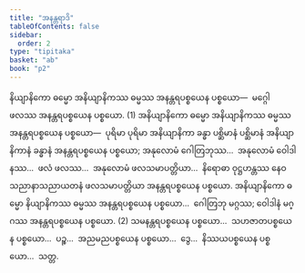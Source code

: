 ```yaml
---
title: "အနန္တရာဒိ"
tableOfContents: false
sidebar:
  order: 2
type: "tipitaka"
basket: "ab"
book: "p2"
---
```



<DynamicBreadcrumb />

<Division number="317" book="p2" e="ch" v="38" p="491">

<Paragraph number="4749" book="p2">
နိယျာနိကော ဓမ္မော အနိယျာနိကဿ ဓမ္မဿ အနန္တရပစ္စယေန ပစ္စယော—  မဂ္ဂေါ ဖလဿ အနန္တရပစ္စယေန ပစ္စယော. (1)
</Paragraph>

<Paragraph number="4750" book="p2">
အနိယျာနိကော ဓမ္မော အနိယျာနိကဿ ဓမ္မဿ အနန္တရပစ္စယေန ပစ္စယော—  ပုရိမာ ပုရိမာ အနိယျာနိကာ ခန္ဓာ ပစ္ဆိမာနံ ပစ္ဆိမာနံ အနိယျာနိကာနံ ခန္ဓာနံ အနန္တရပစ္စယေန ပစ္စယော; အနုလောမံ ဂေါတြဘုဿ…  အနုလောမံ ဝေါဒါနဿ…  ဖလံ ဖလဿ…  အနုလောမံ ဖလသမာပတ္တိယာ…  နိရောဓာ ဝုဋ္ဌဟန္တဿ နေဝသညာနာသညာယတနံ ဖလသမာပတ္တိယာ အနန္တရပစ္စယေန ပစ္စယော. အနိယျာနိကော ဓမ္မော နိယျာနိကဿ ဓမ္မဿ အနန္တရပစ္စယေန ပစ္စယော…  ဂေါတြဘု မဂ္ဂဿ; ဝေါဒါနံ မဂ္ဂဿ အနန္တရပစ္စယေန ပစ္စယော. (2)
</Paragraph>

<Paragraph number="4751" book="p2">
သမနန္တရပစ္စယေန ပစ္စယော…  သဟဇာတပစ္စယေန ပစ္စယော…  ပဉ္စ…  အညမညပစ္စယေန ပစ္စယော…  ဒွေ…  နိဿယပစ္စယေန ပစ္စယော…  သတ္တ.
</Paragraph>
</Division>